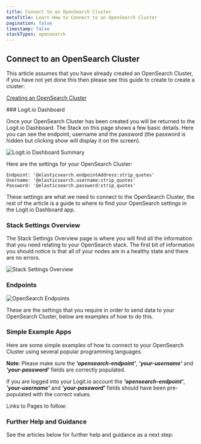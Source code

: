 ```yaml
---
title: Connect to an OpenSearch Cluster
metaTitle: Learn How to Connect to an OpenSearch Cluster
pagination: false
timestamp: false
stackTypes: opensearch
---
```


## Connect to an OpenSearch Cluster

This article assumes that you have already created an OpenSearch Cluster, if you have not yet done this then 
please see this guide to create to create a cluster:

[Creating an OpenSearch Cluster](creating-opensearch-cluster.mdx)

<Steps>
  ### Logit.io Dashboard

  Once your OpenSearch Cluster has been created you will be returned to the Logit.io Dashboard. The Stack on 
  this page shows a few basic details. Here you can see the endpoint, username and the password (the password 
  is hidden but clicking show will display it on the screen). 

  ![Logit.io Dashboard Summary](@/images/getting-started/opensearch/dashboard.png)

  Here are the settings for your OpenSearch Cluster:

  ```text copy /'@elasticsearch.endpointAddress:strip_quotes'/ /'@elasticsearch.username:strip_quotes'/ /'@elasticsearch.password:strip_quotes'/
  Endpoint: '@elasticsearch.endpointAddress:strip_quotes'
  Username: '@elasticsearch.username:strip_quotes'
  Password: '@elasticsearch.password:strip_quotes'
  ```

  These settings are what we need to connect to the OpenSearch Cluster, the rest of the article is a guide to where 
  to find your OpenSearch settings in the Logit.io Dashboard app.

  <ViewStackSettings/>

  ### Stack Settings Overview

  The Stack Settings Overview page is where you will find all the information that you need relating to your 
  OpenSearch stack. The first bit of information you should notice is that all of your nodes are in a healthy 
  state and there are no errors.

  ![Stack Settings Overview](@/images/getting-started/opensearch/stack-settings-overview.png)

  <ViewEndpoints/>

  ### Endpoints

  ![OpenSearch Endpoints](@/images/getting-started/opensearch/endpoints.png)

  These are the settings that you require in order to send data to your OpenSearch Cluster, below are examples of 
  how to do this.

  ### Simple Example Apps

  Here are some simple examples of how to connect to your OpenSearch Cluster using several popular programming languages.

  __Note__: Please make sure the ___'opensearch-endpoint'___, ___'your-username'___ and ___'your-password'___ fields 
  are correctly populated.

  If you are logged into your Logit.io account the ___'opensearch-endpoint'___, ___'your-username'___ and ___'your-password'___ 
  fields should have been pre-populated with the correct values.

  Links to Pages to follow:

  ### Further Help and Guidance

  See the articles below for further help and guidance as a next step:

</Steps>